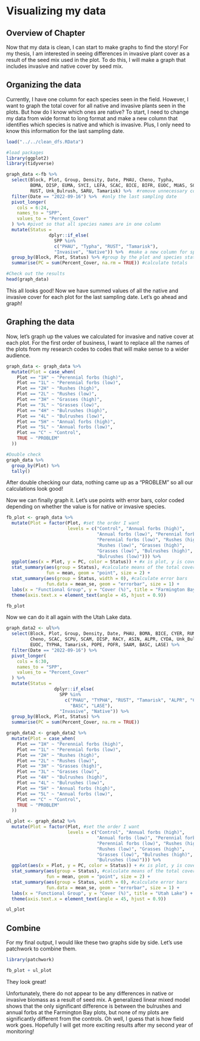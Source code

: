 # Visualizing my data

## Overview of Chapter
Now that my data is clean, I can start to make graphs to find the story! For my thesis, I am interested in seeing differences in invasive plant cover as a result of the seed mix used in the plot. To do this, I will make a graph that includes invasive and native cover by seed mix. 

## Organizing the data
Currently, I have one column for each species seen in the field. However, I want to graph the total cover for all native and invasive plants seen in the plots. But how do I know which ones are native? To start, I need to change my data from wide format to long format and make a new column that identifies which species is native and which is invasive. Plus, I only need to know this information for the last sampling date. 

```r
load("../../clean_dfs.RData")
```

```r
#load packages
library(ggplot2)
library(tidyverse)

graph_data <-fb %>%
  select(Block, Plot, Group, Density, Date, PHAU, Cheno, Typha, 
         BOMA, DISP, EUMA, SYCI, LEFA, SCAC, BICE, BIFR, EUOC, MUAS, SCAM, RUMA,
         RUST, Unk_Bulrush, SARU, Tamarisk) %>%  #remove unnecessary columns
  filter(Date == "2022-09-16") %>%  #only the last sampling date
  pivot_longer(
    cols = 6:24, 
    names_to = "SPP",
    values_to = "Percent_Cover"
  ) %>% #pivot so that all species names are in one column
  mutate(Status = 
                dplyr::if_else(
                  SPP %in%
                  c("PHAU", "Typha", "RUST", "Tamarisk"), 
                  "Invasive", "Native")) %>%  #make a new column for species status
  group_by(Block, Plot, Status) %>% #group by the plot and species status
  summarise(PC = sum(Percent_Cover, na.rm = TRUE)) #calculate totals

#Check out the results
head(graph_data)
```

This all looks good! Now we have summed values of all the native and invasive cover for each plot for the last sampling date. Let's go ahead and graph!

## Graphing the data
Now, let's graph up the values we calculated for invasive and native cover at each plot. For the first order of business, I want to replace all the names of the plots from my research codes to codes that will make sense to a wider audience.

```r
graph_data <- graph_data %>% 
  mutate(Plot = case_when(
    Plot == "1H" ~ "Perennial forbs (high)",
    Plot == "1L" ~ "Perennial forbs (low)",
    Plot == "2H" ~ "Rushes (high)",
    Plot == "2L" ~ "Rushes (low)",
    Plot == "3H" ~ "Grasses (high)",
    Plot == "3L" ~ "Grasses (low)",
    Plot == "4H" ~ "Bulrushes (high)",
    Plot == "4L" ~ "Bulrushes (low)",
    Plot == "5H" ~ "Annual forbs (high)",
    Plot == "5L" ~ "Annual forbs (low)",
    Plot == "C" ~ "Control",
    TRUE ~ "PROBLEM"
  ))

#Double check
graph_data %>% 
  group_by(Plot) %>% 
  tally()

```
After double checking our data, nothing came up as a "PROBLEM" so all our calculations look good!

Now we can finally graph it. Let's use points with error bars, color coded depending on whether the value is for native or invasive species. 

```r
fb_plot <- graph_data %>%
  mutate(Plot = factor(Plot, #set the order I want
                       levels = c("Control", "Annual forbs (high)", 
                                  "Annual forbs (low)", "Perennial forbs (high)",
                                  "Perennial forbs (low)", "Rushes (high)",
                                  "Rushes (low)", "Grasses (high)", 
                                  "Grasses (low)", "Bulrushes (high)",
                                  "Bulrushes (low)"))) %>% 
  ggplot(aes(x = Plot, y = PC, color = Status)) + #x is plot, y is cover
  stat_summary(aes(group = Status), #calculate means of the total cover
               fun = mean, geom = "point", size = 2) +
  stat_summary(aes(group = Status, width = 0), #calculate error bars
               fun.data = mean_se, geom = "errorbar", size = 1) +
  labs(x = "Functional Group", y = "Cover (%)", title = "Farmington Bay") + #labels
  theme(axis.text.x = element_text(angle = 45, hjust = 0.9)) 

fb_plot
```

Now we can do it all again with the Utah Lake data.

```r
graph_data2 <- ul%>%
  select(Block, Plot, Group, Density, Date, PHAU, BOMA, BICE, CYER, RUMA,
         Cheno, SCAC, SCPU, SCAM, DISP, RACY, ASIN, ALPR, CYDA, Unk_Bulrush, BY, SYCI,
         EUOC, TYPHA, Tamarisk, POPE, POFR, SAAM, BASC, LASE) %>%
  filter(Date == "2022-09-16") %>% 
  pivot_longer(
    cols = 6:30, 
    names_to = "SPP",
    values_to = "Percent_Cover"
  ) %>% 
  mutate(Status = 
                  dplyr::if_else(
                    SPP %in%
                      c("PHAU", "TYPHA", "RUST", "Tamarisk", "ALPR", "CYDA", "BY", 
                        "BASC", "LASE"), 
                    "Invasive", "Native")) %>% 
  group_by(Block, Plot, Status) %>%
  summarise(PC = sum(Percent_Cover, na.rm = TRUE))

graph_data2 <- graph_data2 %>% 
  mutate(Plot = case_when(
    Plot == "1H" ~ "Perennial forbs (high)",
    Plot == "1L" ~ "Perennial forbs (low)",
    Plot == "2H" ~ "Rushes (high)",
    Plot == "2L" ~ "Rushes (low)",
    Plot == "3H" ~ "Grasses (high)",
    Plot == "3L" ~ "Grasses (low)",
    Plot == "4H" ~ "Bulrushes (high)",
    Plot == "4L" ~ "Bulrushes (low)",
    Plot == "5H" ~ "Annual forbs (high)",
    Plot == "5L" ~ "Annual forbs (low)",
    Plot == "C" ~ "Control",
    TRUE ~ "PROBLEM"
  ))

ul_plot <- graph_data2 %>%
  mutate(Plot = factor(Plot, #set the order I want
                       levels = c("Control", "Annual forbs (high)", 
                                  "Annual forbs (low)", "Perennial forbs (high)",
                                  "Perennial forbs (low)", "Rushes (high)",
                                  "Rushes (low)", "Grasses (high)", 
                                  "Grasses (low)", "Bulrushes (high)",
                                  "Bulrushes (low)"))) %>% 
  ggplot(aes(x = Plot, y = PC, color = Status)) + #x is plot, y is cover
  stat_summary(aes(group = Status), #calculate means of the total cover
               fun = mean, geom = "point", size = 2) +
  stat_summary(aes(group = Status, width = 0), #calculate error bars
               fun.data = mean_se, geom = "errorbar", size = 1) +
  labs(x = "Functional Group", y = "Cover (%)", title = "Utah Lake") + #labels
  theme(axis.text.x = element_text(angle = 45, hjust = 0.9)) 

ul_plot
```

## Combine
For my final output, I would like these two graphs side by side. Let's use patchwork to combine them. 

```r
library(patchwork)

fb_plot + ul_plot
```

They look great! 

Unfortunately, there do not appear to be any differences in native or invasive biomass as a result of seed mix. A generalized linear mixed model shows that the only significant difference is between the bulrushes and annual forbs at the Farmington Bay plots, but none of my plots are significantly different from the controls. Oh well, I guess that is how field work goes. Hopefully I will get more exciting results after my second year of monitoring!